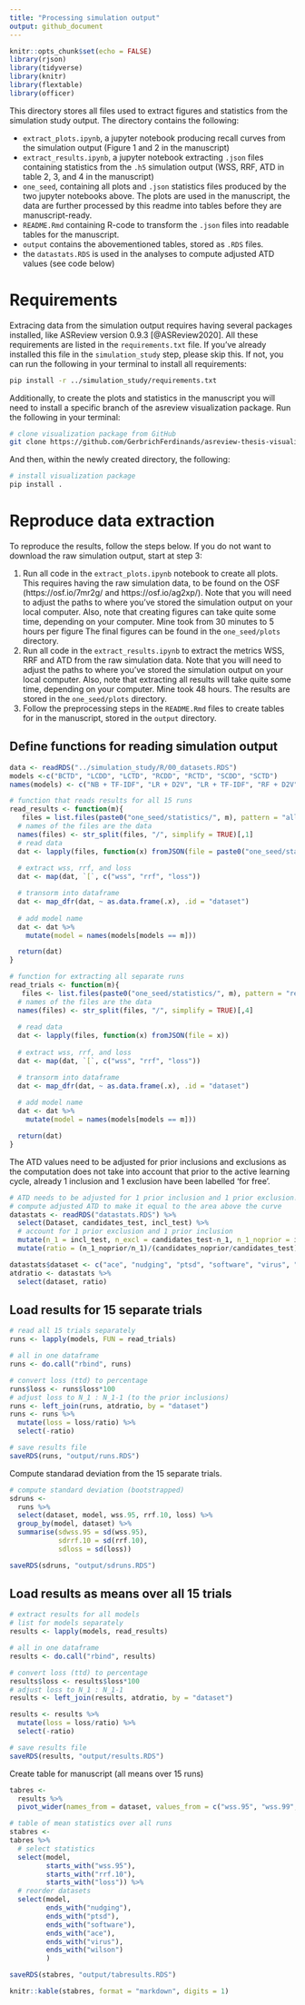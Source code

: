 ```yaml
---
title: "Processing simulation output"
output: github_document
---
```


```r
knitr::opts_chunk$set(echo = FALSE)
library(rjson)
library(tidyverse)
library(knitr)
library(flextable)
library(officer)
```

This directory stores all files used to extract figures and statistics from the simulation study output.
The directory contains the following:

- `extract_plots.ipynb`, a jupyter notebook producing recall curves from the simulation output (Figure 1 and 2 in the manuscript)
- `extract_results.ipynb`, a jupyter notebook extracting `.json` files containing statistics from the `.h5` simulation output (WSS, RRF, ATD in table 2, 3, and 4 in the manuscript)
- `one_seed`, containing all plots and `.json` statistics files produced by the two jupyter notebooks above. The plots are used in the manuscript, the data are further processed by this readme into tables before they are manuscript-ready.
- `README.Rmd` containing R-code to transform the `.json` files into readable tables for the manuscript.
- `output` contains the abovementioned tables, stored as `.RDS` files.  
- the `datastats.RDS` is used in the analyses to compute adjusted ATD values (see code below)

# Requirements
Extracing data from the simulation output requires having several packages installed, like ASReview version 0.9.3 [@ASReview2020]. All these requirements are listed in the `requirements.txt` file. If you've already installed this file in the `simulation_study` step, please skip this. If not, you can run the following in your terminal to install all requirements: 

```bash
pip install -r ../simulation_study/requirements.txt
```

Additionally, to create the plots and statistics in the manuscript you will need to install a specific branch of the asreview visualization package. Run the following in your terminal: 

```bash
# clone visualization package from GitHub
git clone https://github.com/GerbrichFerdinands/asreview-thesis-visualization.git
```

And then, within the newly created directory, the following:

```bash
# install visualization package 
pip install . 
```

# Reproduce data extraction
To reproduce the results, follow the steps below. If you do not want to download the raw simulation output, start at step 3:

1. Run all code in the `extract_plots.ipynb` notebook to create all plots. This requires having the raw simulation data, to be found on the OSF (https://osf.io/7mr2g/ and https://osf.io/ag2xp/). Note that you will need to adjust the paths to where you've stored the simulation output on your local computer. Also, note that creating figures can take quite some time, depending on your computer. Mine took from 30 minutes to 5 hours per figure The final figures can be found in the `one_seed/plots` directory. 
2. Run all code in the `extract_results.ipynb` to extract the metrics WSS, RRF and ATD from the raw simulation data. Note that you will need to adjust the paths to where you've stored the simulation output on your local computer. Also, note that extracting all results will take quite some time, depending on your computer. Mine took 48 hours. The results are stored in the `one_seed/plots` directory. 
3. Follow the preprocessing steps in the `README.Rmd` files to create tables for in the manuscript, stored in the `output` directory. 

## Define functions for reading simulation output 
```r
data <- readRDS("../simulation_study/R/00_datasets.RDS")
models <-c("BCTD", "LCDD", "LCTD", "RCDD", "RCTD", "SCDD", "SCTD")
names(models) <- c("NB + TF-IDF", "LR + D2V", "LR + TF-IDF", "RF + D2V", "RF + TF-IDF", "SVM + D2V", "SVM + TF-IDF" )

# function that reads results for all 15 runs
read_results <- function(m){
   files = list.files(paste0("one_seed/statistics/", m), pattern = "all.json", recursive = TRUE)
  # names of the files are the data
  names(files) <- str_split(files, "/", simplify = TRUE)[,1]
  # read data
  dat <- lapply(files, function(x) fromJSON(file = paste0("one_seed/statistics/", m, "/", x)))
  
  # extract wss, rrf, and loss
  dat <- map(dat, `[`, c("wss", "rrf", "loss"))

  # transorm into dataframe
  dat <- map_dfr(dat, ~ as.data.frame(.x), .id = "dataset")
  
  # add model name
  dat <- dat %>% 
    mutate(model = names(models[models == m]))

  return(dat)
}

# function for extracting all separate runs 
read_trials <- function(m){
   files <- list.files(paste0("one_seed/statistics/", m), pattern = "results_", recursive = TRUE, full.names=TRUE)
  # names of the files are the data
  names(files) <- str_split(files, "/", simplify = TRUE)[,4]
  
  # read data
  dat <- lapply(files, function(x) fromJSON(file = x))
  
  # extract wss, rrf, and loss
  dat <- map(dat, `[`, c("wss", "rrf", "loss"))

  # transorm into dataframe
  dat <- map_dfr(dat, ~ as.data.frame(.x), .id = "dataset")
  
  # add model name
  dat <- dat %>% 
    mutate(model = names(models[models == m]))

  return(dat)
}
```

The ATD values need to be adjusted for prior inclusions and exclusions as the computation does not take into account that prior to the active learning cycle, already 1 inclusion and 1 exclusion have been labelled 'for free'. 
```r
# ATD needs to be adjusted for 1 prior inclusion and 1 prior exclusion! 
# compute adjusted ATD to make it equal to the area above the curve
datastats <- readRDS("datastats.RDS") %>%
  select(Dataset, candidates_test, incl_test) %>%
  # account for 1 prior exclusion and 1 prior inclusion
  mutate(n_1 = incl_test, n_excl = candidates_test-n_1, n_1_noprior = incl_test-1, candidates_noprior = candidates_test -1) %>%
  mutate(ratio = (n_1_noprior/n_1)/(candidates_noprior/candidates_test))

datastats$dataset <- c("ace", "nudging", "ptsd", "software", "virus", "wilson")
atdratio <- datastats %>%
  select(dataset, ratio)
```

## Load results for 15 separate trials
```r
# read all 15 trials separately
runs <- lapply(models, FUN = read_trials)

# all in one dataframe
runs <- do.call("rbind", runs)

# convert loss (ttd) to percentage 
runs$loss <- runs$loss*100
# adjust loss to N_1 : N_1-1 (to the prior inclusions)
runs <- left_join(runs, atdratio, by = "dataset")
runs <- runs %>%
  mutate(loss = loss/ratio) %>%
  select(-ratio)

# save results file 
saveRDS(runs, "output/runs.RDS")
```

Compute standarad deviation from the 15 separate trials.
```r
# compute standard deviation (bootstrapped)
sdruns <- 
  runs %>%
  select(dataset, model, wss.95, rrf.10, loss) %>% 
  group_by(model, dataset) %>%
  summarise(sdwss.95 = sd(wss.95),
            sdrrf.10 = sd(rrf.10),
            sdloss = sd(loss))

saveRDS(sdruns, "output/sdruns.RDS")
```

## Load results as means over all 15 trials  
```r
# extract results for all models
# list for models separately
results <- lapply(models, read_results)

# all in one dataframe
results <- do.call("rbind", results)

# convert loss (ttd) to percentage 
results$loss <- results$loss*100
# adjust loss to N_1 : N_1-1
results <- left_join(results, atdratio, by = "dataset")

results <- results %>%
  mutate(loss = loss/ratio) %>%
  select(-ratio)

# save results file 
saveRDS(results, "output/results.RDS")
```

Create table for manuscript (all means over 15 runs)
```r
tabres <- 
  results %>%
  pivot_wider(names_from = dataset, values_from = c("wss.95", "wss.99", "wss.100", "rrf.5", "rrf.10", "rrf.20", "loss"))

# table of mean statistics over all runs 
stabres <- 
tabres %>%
  # select statistics
  select(model,
         starts_with("wss.95"),
         starts_with("rrf.10"), 
         starts_with("loss")) %>%
  # reorder datasets
  select(model,
         ends_with("nudging"),
         ends_with("ptsd"),
         ends_with("software"),
         ends_with("ace"),
         ends_with("virus"),
         ends_with("wilson")
         )

saveRDS(stabres, "output/tabresults.RDS")

knitr::kable(stabres, format = "markdown", digits = 1)
```

